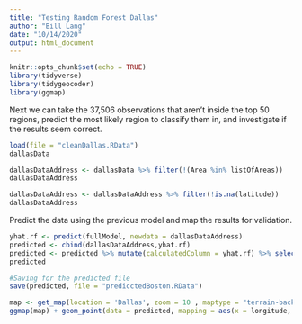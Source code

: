 ```yaml
---
title: "Testing Random Forest Dallas"
author: "Bill Lang"
date: "10/14/2020"
output: html_document
---
```


```r
knitr::opts_chunk$set(echo = TRUE)
library(tidyverse)
library(tidygeocoder)
library(ggmap)
```


Next we can take the 37,506 observations that aren't inside the top 50 regions, predict the most likely region to classify them in, and investigate if the results seem correct.

```r
load(file = "cleanDallas.RData")
dallasData
```

```r
dallasDataAddress <- dallasData %>% filter(!(Area %in% listOfAreas))
dallasDataAddress 
```

```r
dallasDataAddress <- dallasDataAddress %>% filter(!is.na(latitude))
dallasDataAddress
```

Predict the data using the previous model and map the results for validation. 

```r
yhat.rf <- predict(fullModel, newdata = dallasDataAddress)
predicted <- cbind(dallasDataAddress,yhat.rf)
predicted <- predicted %>% mutate(calculatedColumn = yhat.rf) %>% select(-yhat.rf)
predicted

#Saving for the predicted file
save(predicted, file = "predicctedBoston.RData")
```


```r
map <- get_map(location = 'Dallas', zoom = 10 , maptype = "terrain-background", source = 'google', color = 'color')
ggmap(map) + geom_point(data = predicted, mapping = aes(x = longitude, y = latitude, color = factor(yhat.rf)), size = .1)+ theme(legend.position = "none")
```







